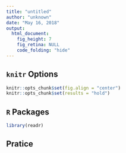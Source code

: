 ```yaml
---
title: "untitled"
author: "unknown"
date: "May 16, 2018"
output:
  html_document:
    fig_height: 7
    fig_retina: NULL
    code_folding: "hide"
---
```


## `knitr` Options

```r
knitr::opts_chunk$set(fig.align = "center")
knitr::opts_chunk$set(results = "hold")
```

## `R` Packages

```r
library(readr)
```

## Pratice
